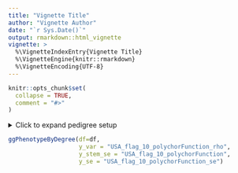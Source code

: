 ```yaml
---
title: "Vignette Title"
author: "Vignette Author"
date: "`r Sys.Date()`"
output: rmarkdown::html_vignette
vignette: >
  %\VignetteIndexEntry{Vignette Title}
  %\VignetteEngine{knitr::rmarkdown}
  %\VignetteEncoding{UTF-8}
---
```


```r
knitr::opts_chunk$set(
  collapse = TRUE,
  comment = "#>"
)
```



<details>
<summary>Click to expand pedigree setup</summary>

```r
library(tibble)
library(dplyr)

df<-pedigree_df <- tribble(
  ~n_pairs,
~addRel_min,
~addRel_max,
~addRel_emp_min,
~addRel_emp_mean,
~addRel_emp_median,
~addRel_emp_max,
~mtdna,
~cnu,
~age_k1_meanFunction,
~male_k1_meanFunction,
~same_matID_meanFunction,
~same_patID_meanFunction,
~USA_flag_10_k1_meanFunction,
~USA_flag_10_polychorFunction_rho,
~USA_flag_10_polychorFunction_se,
~USA_flag_10_polychorFunction_chisq,
~USA_flag_10_polychorFunction_df,
~USA_flag_10_ml_polychorFunction,
3617250,0.225,0.275,0.2255859375,0.247734086859983,0.25,0.27490234375,1,0,59.2335021779651,0.480619365892598,NA,NA,0.249700992238048,0.04517140756813,0.000691314990032303,0.00000799819827079773,0,0.0451713825840523,
4983424,0.225,0.275,0.2255859375,0.247985118108249,0.25,0.27490234375,0,0,60.2924621468198,0.54683237363258,NA,NA,0.247046760504304,0.0409988164718674,0.000599673001112523,0.00000799819827079773,0,0.040998793040341,
120024,0.275,0.45,0.359375,0.42720031928978,0.4375,0.44921875,1,1,55.3786442198885,0.519857671410953,NA,NA,0.208202301154754,0.169242204331722,0.00393269696620211,0.00000814738450571895,0,0.169234306738862,
137947,0.275,0.45,0.275146484375,0.336850848231778,0.34375,0.447265625,1,0,58.7404851093794,0.436444779593302,NA,NA,0.230130064360623,0.0979941906533943,0.00359788288853913,0.00000800052657723427,0,0.0979945954952227,
108989,0.275,0.45,0.275390625,0.328092281014401,0.3125,0.4453125,0,0,60.2531852003308,0.619355993501189,NA,NA,0.233078768161892,0.0774003012451702,0.00404657995476565,0.00000800139969214797,0,0.0774005589379321,
1668205,0.45,0.55,0.4501953125,0.495319721631096,0.4990234375,0.549560546875,1,1,57.9295757847709,0.522333747318167,NA,NA,0.257514897453126,0.160645710133276,0.000975187176863543,0.0000904696062207222,0,0.16065612400207,
729441,0.45,0.55,0.451171875,0.496536543871464,0.5,0.5498046875,1,0,66.1279781018233,0.275059425002599,NA,NA,0.265100488202374,0.150191012774079,0.00152996759330951,0.00000815372914075851,0,0.150193105587773,
747643,0.45,0.55,0.451171875,0.49663045074013,0.5,0.5478515625,0,0,65.9430606759445,0.749751203807075,NA,NA,0.262018010446397,0.114532502819044,0.00154238295730097,0.00000800378620624542,0,0.114533380385551,
44787,0.55,0.9,0.55029296875,0.724711065168643,0.75,0.8984375,1,1,63.4350717031309,0.520855662736692,NA,NA,0.232835687466476,0.9999,Inf,29160.6932985728,0,0.952963916809192,
4639,0.55,0.9,0.55029296875,0.569994330072125,0.5625,0.75,1,0,62.3524143288736,0.366174409830764,NA,NA,0.231225722917566,0.12373864513677,0.0194548428304584,0.00000800392444944009,0,0.123740641721645,
2744,0.55,0.9,0.55078125,0.566952741528391,0.5625,0.75,0,0,62.2241888686131,0.758432087511395,NA,NA,0.228467153284672,0.123400997830296,0.0254117516477019,0.00000801651367510203,0,0.123405021390264,
1018929,0.9,1.1,0.90234375,0.994306976854356,1,1.09375,1,1,61.9059012997516,0.523600756854653,NA,NA,0.254706541475618,0.9999,Inf,12530.2189094715,0,0.9999,
352,1.1,1.5,1.1005859375,1.12844427065416,1.125,1.25,1,1,47.7579829059829,0.545454545454545,NA,NA,0.153846153846154,0.9999,Inf,3.76616019073219,0,0.9999
)
```

</details>

```r
ggPhenotypeByDegree(df=df,
                    y_var = "USA_flag_10_polychorFunction_rho",
                    y_stem_se = "USA_flag_10_polychorFunction",
                    y_se = "USA_flag_10_polychorFunction_se")
```
